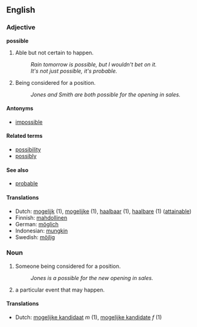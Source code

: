 ==English==

===Adjective===
'''possible'''

# Able but not certain to happen.
#: ''Rain tomorrow is possible, but I wouldn't bet on it.''
#: ''It's not just possible, it's probable.''
# Being considered for a position.
#: ''Jones and Smith are both possible for the opening in sales.''

====Antonyms====
*[[impossible]]

====Related terms====
*[[possibility]]
*[[possibly]]

====See also====
*[[probable]]

====Translations====
*Dutch: [[mogelijk]] (1), [[mogelijke]] (1), [[haalbaar]] (1), [[haalbare]] (1) ([[attainable]])
*Finnish: [[mahdollinen]]
*German: [[möglich]]
*Indonesian: [[mungkin]]
*Swedish: [[möjlig]]

===Noun===

# Someone being considered for a position.
#: ''Jones is a possible for the new opening in sales.''
# a particular event that may happen.

====Translations====
*Dutch: [[mogelijke kandidaat]] ''m'' (1), [[mogelijke kandidate]] ''f'' (1)
